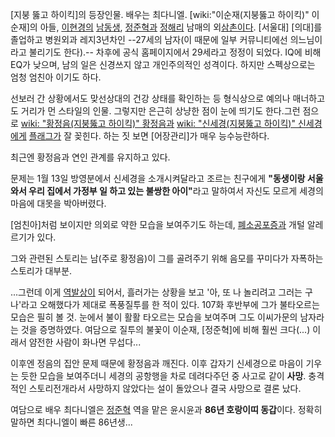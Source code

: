 [지붕 뚫고 하이킥]의 등장인물. 배우는 최다니엘. [wiki:"이순재(지붕뚫고 하이킥)" 이순재]의 아들, [[이현경]]의 [[남동생]], [[정준혁]]과 [[정해리]] 남매의 외[[삼촌]]이다. [서울대] [의대]를 졸업하고 병원외과 레지3년차인 --27세의 남자(이 때문에 일부 커뮤니티에선 의느님이라고 불리기도 한다).-- 차후에 공식 홈페이지에서 29세라고 정정이 되었다. IQ에 비해 EQ가 낮으며, 남의 일은 신경쓰지 않고 개인주의적인 성격이다. 하지만 스펙상으로는 엄청 엄친아 이기도 하다.

선보러 간 상황에서도 맞선상대의 건강 상태를 확인하는 등 형식상으로 예의나 매너하고도 거리가 먼 스타일의 인물. 그렇지만 은근히 상냥한 점이 눈에 띄기도 한다.그런 점으로 [[wiki: "황정음(지붕뚫고 하이킥)" 황정음]]과 [[wiki: "신세경(지붕뚫고 하이킥)" 신세경]]에게 [[플래그]]가 잘 꽂힌다. 하는 짓 보면 [어장관리]가 매우 능수능란하다.

최근엔 황정음과 연인 관계를 유지하고 있다.

문제는 1월 13일 방영분에서 신세경을 소개시켜달라고 조르는 친구에게 '''"동생이랑 서울와서 우리 집에서 가정부 일 하고 있는 불쌍한 아이"'''라고 말하여서 자신도 모르게 세경의 마음에 대못을 박아버렸다.

[엄친아]처럼 보이지만 의외로 약한 모습을 보여주기도 하는데, [[폐소공포증]]과 개털 알레르기가 있다.

그와 관련된 스토리는 남(주로 황정음)이 그를 골려주기 위해 음모를 꾸미다가 자폭하는 스토리가 대부분.

...그런데 이게 [[역발상]]이 되어서, 흘러가는 상황을 보고 '아, 또 나 놀리려고 그러는 구나'라고 오해했다가 제대로 폭풍질투를 한 적이 있다. 107화 후반부에 그가 불타오르는 모습은 필히 볼 것. 눈에서 불이 활활 타오르는 모습을 보여주며 그도 이씨가문의 남자라는 것을 증명하였다. 여담으로 질투의 불꽃이 이순재, [정준혁]에 비해 훨씬 크다(...) 이래서 얌전한 사람이 화나면 무섭다...

이후엔 정음의 집안 문제 때문에 황정음과 깨진다. 이후 갑자기 신세경으로 마음이 기우는 듯한 모습을 보여주더니 세경의 공항행을 차로 데려다주던 중 사고로 같이 '''사망'''. 충격적인 스토리전개라서 사망하지 않았다는 설이 돌았으나 결국 사망으로 결론 났다.

여담으로 배우 최다니엘은 [[정준혁]] 역을 맡은 윤시윤과 '''86년 호랑이띠 동갑'''이다. 정확히 말하면 최다니엘이 빠른 86년생... 
